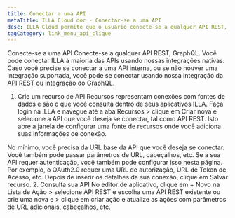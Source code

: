 ```yaml
---
title: Conectar a uma API
metaTitle: ILLA Cloud doc - Conectar-se a uma API
desc: ILLA Cloud permite que o usuário conecte-se a qualquer API REST, GraphQL
tagCategory: link_menu_api_clique
---
```


Conecte-se a uma API
Conecte-se a qualquer API REST, GraphQL.
Você pode conectar ILLA à maioria das APIs usando nossas integrações nativas. Caso você precise se conectar a uma API interna, ou se não houver uma integração suportada, você pode se conectar usando nossa integração da API REST ou integração do GraphQL.

1.  Crie um recurso de API 
    Recursos representam conexões com fontes de dados e são o que você consulta dentro de seus aplicativos ILLA. Faça login na ILLA e navegue até a aba Recursos > clique em Criar nova e selecione a API que você deseja se conectar, tal como API REST. Isto abre a janela de configurar uma fonte de recursos onde você adiciona suas informações de conexão.

No mínimo, você precisa da URL base da API que você deseja se conectar. Você também pode passar parâmetros de URL, cabeçalhos, etc. Se a sua API requer autenticação, você também pode configurar isso nesta página. Por exemplo, o OAuth2.0 requer uma URL de autorização, URL de Token de Acesso, etc. Depois de inserir os detalhes da sua conexão, clique em Salvar recurso. 
2\. Consulta sua API
No editor de aplicativo, clique em + Novo na Lista de Ação > selecione API REST e escolha uma API REST existente ou crie uma nova e > clique em criar ação e atualize as ações com parâmetros de URL adicionais, cabeçalhos, etc.
